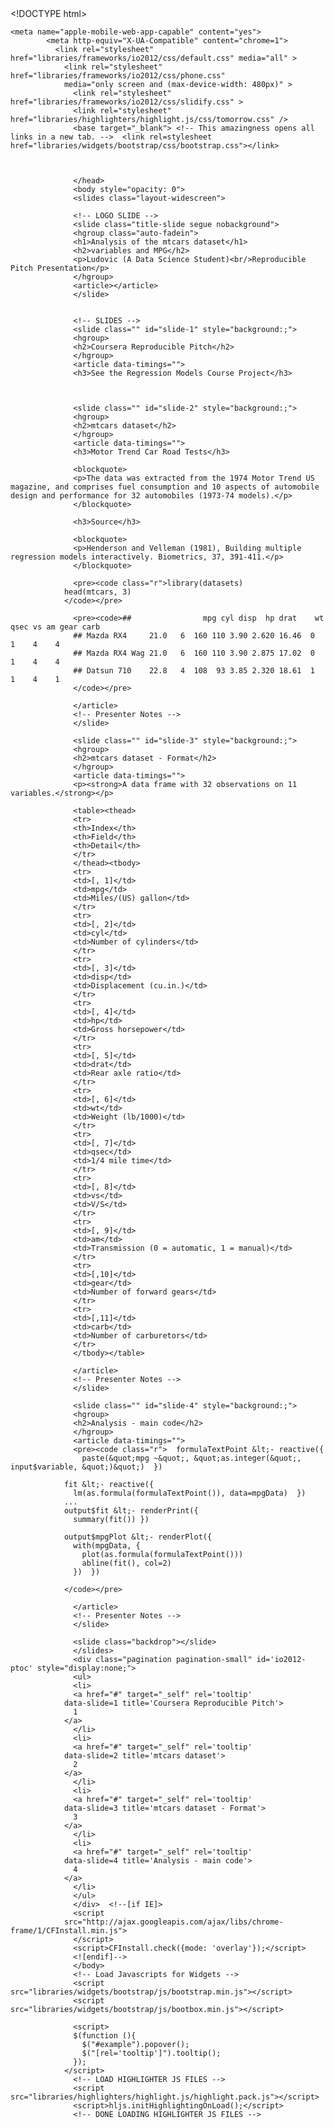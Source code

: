 <!DOCTYPE html>
  <html>
  <head>
  <title>Analysis of the mtcars dataset</title>
  <meta charset="utf-8">
    <meta name="description" content="Analysis of the mtcars dataset">
      <meta Daniele Franco de Toledo
       <meta name="generator" content="slidify" />
          <meta name="apple-mobile-web-app-capable" content="yes">
            <meta http-equiv="X-UA-Compatible" content="chrome=1">
              <link rel="stylesheet" href="libraries/frameworks/io2012/css/default.css" media="all" >
                <link rel="stylesheet" href="libraries/frameworks/io2012/css/phone.css" 
                media="only screen and (max-device-width: 480px)" >
                  <link rel="stylesheet" href="libraries/frameworks/io2012/css/slidify.css" >
                  <link rel="stylesheet" href="libraries/highlighters/highlight.js/css/tomorrow.css" />
                  <base target="_blank"> <!-- This amazingness opens all links in a new tab. -->  <link rel=stylesheet href="libraries/widgets/bootstrap/css/bootstrap.css"></link>
                  
                  

                  </head>
                  <body style="opacity: 0">
                  <slides class="layout-widescreen">
                  
                  <!-- LOGO SLIDE -->
                  <slide class="title-slide segue nobackground">
                  <hgroup class="auto-fadein">
                  <h1>Analysis of the mtcars dataset</h1>
                  <h2>variables and MPG</h2>
                  <p>Ludovic (A Data Science Student)<br/>Reproducible Pitch Presentation</p>
                  </hgroup>
                  <article></article>  
                  </slide>
                  
                  
                  <!-- SLIDES -->
                  <slide class="" id="slide-1" style="background:;">
                  <hgroup>
                  <h2>Coursera Reproducible Pitch</h2>
                  </hgroup>
                  <article data-timings="">
                  <h3>See the Regression Models Course Project</h3>
                  


                  <slide class="" id="slide-2" style="background:;">
                  <hgroup>
                  <h2>mtcars dataset</h2>
                  </hgroup>
                  <article data-timings="">
                  <h3>Motor Trend Car Road Tests</h3>
                  
                  <blockquote>
                  <p>The data was extracted from the 1974 Motor Trend US magazine, and comprises fuel consumption and 10 aspects of automobile design and performance for 32 automobiles (1973-74 models).</p>
                  </blockquote>
                  
                  <h3>Source</h3>
                  
                  <blockquote>
                  <p>Henderson and Velleman (1981), Building multiple regression models interactively. Biometrics, 37, 391-411.</p>
                  </blockquote>
                  
                  <pre><code class="r">library(datasets)
                head(mtcars, 3)
                </code></pre>
                  
                  <pre><code>##                mpg cyl disp  hp drat    wt  qsec vs am gear carb
                  ## Mazda RX4     21.0   6  160 110 3.90 2.620 16.46  0  1    4    4
                  ## Mazda RX4 Wag 21.0   6  160 110 3.90 2.875 17.02  0  1    4    4
                  ## Datsun 710    22.8   4  108  93 3.85 2.320 18.61  1  1    4    1
                  </code></pre>
                  
                  </article>
                  <!-- Presenter Notes -->
                  </slide>
                  
                  <slide class="" id="slide-3" style="background:;">
                  <hgroup>
                  <h2>mtcars dataset - Format</h2>
                  </hgroup>
                  <article data-timings="">
                  <p><strong>A data frame with 32 observations on 11 variables.</strong></p>
                  
                  <table><thead>
                  <tr>
                  <th>Index</th>
                  <th>Field</th>
                  <th>Detail</th>
                  </tr>
                  </thead><tbody>
                  <tr>
                  <td>[, 1]</td>
                  <td>mpg</td>
                  <td>Miles/(US) gallon</td>
                  </tr>
                  <tr>
                  <td>[, 2]</td>
                  <td>cyl</td>
                  <td>Number of cylinders</td>
                  </tr>
                  <tr>
                  <td>[, 3]</td>
                  <td>disp</td>
                  <td>Displacement (cu.in.)</td>
                  </tr>
                  <tr>
                  <td>[, 4]</td>
                  <td>hp</td>
                  <td>Gross horsepower</td>
                  </tr>
                  <tr>
                  <td>[, 5]</td>
                  <td>drat</td>
                  <td>Rear axle ratio</td>
                  </tr>
                  <tr>
                  <td>[, 6]</td>
                  <td>wt</td>
                  <td>Weight (lb/1000)</td>
                  </tr>
                  <tr>
                  <td>[, 7]</td>
                  <td>qsec</td>
                  <td>1/4 mile time</td>
                  </tr>
                  <tr>
                  <td>[, 8]</td>
                  <td>vs</td>
                  <td>V/S</td>
                  </tr>
                  <tr>
                  <td>[, 9]</td>
                  <td>am</td>
                  <td>Transmission (0 = automatic, 1 = manual)</td>
                  </tr>
                  <tr>
                  <td>[,10]</td>
                  <td>gear</td>
                  <td>Number of forward gears</td>
                  </tr>
                  <tr>
                  <td>[,11]</td>
                  <td>carb</td>
                  <td>Number of carburetors</td>
                  </tr>
                  </tbody></table>
                  
                  </article>
                  <!-- Presenter Notes -->
                  </slide>
                  
                  <slide class="" id="slide-4" style="background:;">
                  <hgroup>
                  <h2>Analysis - main code</h2>
                  </hgroup>
                  <article data-timings="">
                  <pre><code class="r">  formulaTextPoint &lt;- reactive({
                    paste(&quot;mpg ~&quot;, &quot;as.integer(&quot;, input$variable, &quot;)&quot;)  })
                
                fit &lt;- reactive({
                  lm(as.formula(formulaTextPoint()), data=mpgData)  })
                ...
                output$fit &lt;- renderPrint({
                  summary(fit()) })
                
                output$mpgPlot &lt;- renderPlot({
                  with(mpgData, {
                    plot(as.formula(formulaTextPoint()))
                    abline(fit(), col=2)
                  })  })
                
                </code></pre>
                  
                  </article>
                  <!-- Presenter Notes -->
                  </slide>
                  
                  <slide class="backdrop"></slide>
                  </slides>
                  <div class="pagination pagination-small" id='io2012-ptoc' style="display:none;">
                  <ul>
                  <li>
                  <a href="#" target="_self" rel='tooltip' 
                data-slide=1 title='Coursera Reproducible Pitch'>
                  1
                </a>
                  </li>
                  <li>
                  <a href="#" target="_self" rel='tooltip' 
                data-slide=2 title='mtcars dataset'>
                  2
                </a>
                  </li>
                  <li>
                  <a href="#" target="_self" rel='tooltip' 
                data-slide=3 title='mtcars dataset - Format'>
                  3
                </a>
                  </li>
                  <li>
                  <a href="#" target="_self" rel='tooltip' 
                data-slide=4 title='Analysis - main code'>
                  4
                </a>
                  </li>
                  </ul>
                  </div>  <!--[if IE]>
                  <script 
                src="http://ajax.googleapis.com/ajax/libs/chrome-frame/1/CFInstall.min.js">  
                  </script>
                  <script>CFInstall.check({mode: 'overlay'});</script>
                  <![endif]-->
                  </body>
                  <!-- Load Javascripts for Widgets -->
                  <script src="libraries/widgets/bootstrap/js/bootstrap.min.js"></script>
                  <script src="libraries/widgets/bootstrap/js/bootbox.min.js"></script>
                  
                  <script>  
                  $(function (){ 
                    $("#example").popover(); 
                    $("[rel='tooltip']").tooltip(); 
                  });  
                </script>  
                  <!-- LOAD HIGHLIGHTER JS FILES -->
                  <script src="libraries/highlighters/highlight.js/highlight.pack.js"></script>
                  <script>hljs.initHighlightingOnLoad();</script>
                  <!-- DONE LOADING HIGHLIGHTER JS FILES -->
                  
                  